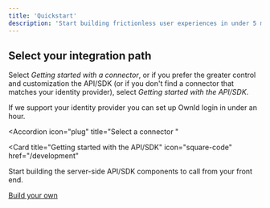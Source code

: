 ```yaml
---
title: 'Quickstart'
description: 'Start building frictionless user experiences in under 5 minutes'
---
```


## Select your integration path

Select _Getting started with a connector_, or if you prefer the greater control and customization the API/SDK (or if you don't find a connector that matches your identity provider), select _Getting started with the API/SDK_. 

<CardGroup>

<Card title="Getting started with a Connector" icon="leaf" href="https://docs.ownid.com/introduction#connectors">
  If we support your identity provider you can set up OwnId login in under an hour.

  <Accordion icon="plug" title="Select a connector
  "
  >
  
  </Accordion>

</Card>

<Card
  title="Getting started with the API/SDK"
  icon="square-code"
  href="/development"
>
Start building the server-side API/SDK components to call from your front end.

[Build your own](#)



 
</Card>
</CardGroup>


